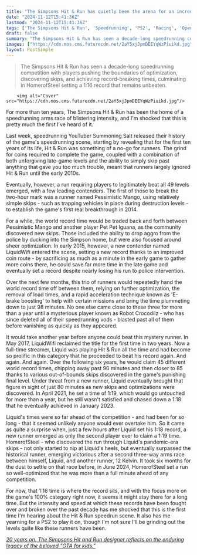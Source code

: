 ```yaml
---
title: "The Simpsons Hit & Run has quietly been the arena for an incredible 10-year speedrunning gauntlet, dominated by one runner who broke 45 records in a row"
date: "2024-11-12T15:41:36Z"
lastmod: "2024-11-12T15:41:36Z"
tags: ['The Simpsons Hit & Run', 'Speedrunning', 'PS2', 'Racing', 'Open World', 'Video Game', 'The Simpsons']
draft: false
summary: "The Simpsons Hit & Run has seen a decade-long speedrunning competition with players pushing the boundaries of optimization, discovering skips, and achieving record-breaking times, culminating in HomerofSteel setting a 1:16 record that remains unbeaten."
images: ["https://cdn.mos.cms.futurecdn.net/2aY5xjJpmDEEYqWzPiuikd.jpg"]
layout: PostSimple
---
```

> The Simpsons Hit & Run has seen a decade-long speedrunning competition with players pushing the boundaries of optimization, discovering skips, and achieving record-breaking times, culminating in HomerofSteel setting a 1:16 record that remains unbeaten.


        <img alt="Cover" src="https://cdn.mos.cms.futurecdn.net/2aY5xjJpmDEEYqWzPiuikd.jpg"/>
        
For more than ten years, The Simpsons Hit & Run has been the home of a speedrunning arms race of blistering intensity, and I'm shocked that this is pretty much the first I've heard of it.

Last week, speedrunning YouTuber Summoning Salt released their history of the game's speedrunning scene, starting by revealing that for the first ten years of its life, Hit & Run was something of a no-go for runners. The grind for coins required to complete the game, coupled with a combination of both unforgiving late-game levels and the ability to simply skip past anything that gave you too much trouble, meant that runners largely ignored Hit & Run until the early 2010s.

Eventually, however, a run requiring players to legitimately beat all 49 levels emerged, with a few leading contenders. The first of those to break the two-hour mark was a runner named Pessimistic Mango, using relatively simple skips - such as trapping vehicles in place during destruction levels - to establish the game's first real breakthrough in 2014.

For a while, the world record time would be traded back and forth between Pessimistic Mango and another player Pet Pet Iguana, as the community discovered new skips. Those included the ability to drop aggro from the police by ducking into the Simpson home, but were also focused around sheer optimization. In early 2015, however, a new contender named LiquidWifi entered the scene, setting a new record thanks to an improved coin route - by sacrificing as much as a minute in the early game to gather more coins there, he could save far more time in the late game and eventually set a record despite nearly losing his run to police intervention.

Over the next few months, this trio of runners would repeatedly hand the world record time off between them, relying on further optimization, the removal of load times, and a rapid acceleration technique known as 'E-brake boosting' to help with certain missions and bring the time plummeting down to just 98 minutes. No one else came close to these three for more than a year until a mysterious player known as Robot Crocodilz - who has since deleted all of their speedrunning vods - blasted past all of them before vanishing as quickly as they appeared. 

It would take another year before anyone could beat this mystery runner. In May 2017, LiquidWifi reclaimed the title for the first time in two years. Now a full-time streamer, Liquid was playing Hit & Run all the time and had become so prolific in this category that he proceeded to beat his record again. And again. And again. Over the following six years, he would claim 45 different world record times, chipping away past 90 minutes and then closer to 85 thanks to various out-of-bounds skips discovered in the game's punishing final level. Under threat from a new runner, Liquid eventually brought that figure in sight of just 80 minutes as new skips and optimizations were discovered. In April 2021, he set a time of 1:19, which would go untouched for more than a year, but he still wasn't satisfied and chased down a 1:18 that he eventually achieved in January 2023.

Liquid's times were so far ahead of the competition - and had been for so long - that it seemed unlikely anyone would ever overtake him. So it came as quite a surprise when, just a few hours after Liquid set his 1:18 record, a new runner emerged as only the second player ever to claim a 1:19 time. HomerofSteel - who discovered the run through Liquid's pandemic-era skips - not only started to nip at Liquid's heels, but eventually surpassed the historical runner, emerging victorious after a second three-way arms race between himself, Liquid, and another runner, 12 Kelvin. It took six months for the dust to settle on that race before, in June 2024, HomerofSteel set a run so well-optimized that he was more than a full minute ahead of any competition. 

For now, that 1:16 time is where the record sits, and with the focus more on the game's 100% category right now, it seems it might stay there for a long time. But the intensity and speed at which these records have been fought over and broken over the past decade has me shocked that this is the first time I'm hearing about the Hit & Run speedrun scene. It also has me yearning for a PS2 to play it on, though I'm not sure I'll be grinding out the levels quite like these runners have been.

[<em>20 years on, The Simpsons Hit and Run designer reflects on the enduring legacy of the beloved "GTA for kids."</em>](https://www.gamesradar.com/20-years-on-the-simpsons-hit-and-run-designer-reflects-on-the-enduring-legacy-of-the-beloved-gta-for-kids/)
        